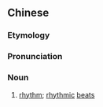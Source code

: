 {{also|节律}}
==Chinese==
{{zh-forms|s=节律}}
===Etymology===
{{rfe|zh}}
===Pronunciation===
{{zh-pron
|m=jiélǜ
|c=zit3 leot6
|cat=n
}}

===Noun===
{{zh-noun}}

# [[rhythm]]; [[rhythmic]] [[beat]]s